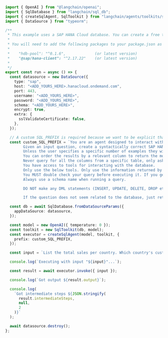 ```typescript
import { OpenAI } from "@langchain/openai";
import { SqlDatabase } from "langchain/sql_db";
import { createSqlAgent, SqlToolkit } from "langchain/agents/toolkits/sql";
import { DataSource } from "typeorm";

/**
 * This example uses a SAP HANA Cloud database. You can create a free trial database via https://developers.sap.com/tutorials/hana-cloud-deploying.html
 *
 * You will need to add the following packages to your package.json as they are required when using typeorm with SAP HANA:
 *
 *    "hdb-pool": "^0.1.6",             (or latest version)
 *    "@sap/hana-client": "^2.17.22"    (or latest version)
 *
 */
export const run = async () => {
  const datasource = new DataSource({
    type: "sap",
    host: "<ADD_YOURS_HERE>.hanacloud.ondemand.com",
    port: 443,
    username: "<ADD_YOURS_HERE>",
    password: "<ADD_YOURS_HERE>",
    schema: "<ADD_YOURS_HERE>",
    encrypt: true,
    extra: {
      sslValidateCertificate: false,
    },
  });

  // A custom SQL_PREFIX is required because we want to be explicit that a schema name is needed when querying HANA fool-proof (line 33)
  const custom_SQL_PREFIX = `You are an agent designed to interact with a SQL database.
        Given an input question, create a syntactically correct SAP HANA query to run, then look at the results of the query and return the answer.
        Unless the user specifies a specific number of examples they wish to obtain, always limit your query to at most {top_k} results using the LIMIT clause.
        You can order the results by a relevant column to return the most interesting examples in the database.
        Never query for all the columns from a specific table, only ask for a the few relevant columns given the question.
        You have access to tools for interacting with the database.
        Only use the below tools. Only use the information returned by the below tools to construct your final answer.
        You MUST double check your query before executing it. If you get an error while executing a query, rewrite the query and try again.
        Always use a schema name when running a query.

        DO NOT make any DML statements (INSERT, UPDATE, DELETE, DROP etc.) to the database.

        If the question does not seem related to the database, just return "I don't know" as the answer.`;

  const db = await SqlDatabase.fromDataSourceParams({
    appDataSource: datasource,
  });

  const model = new OpenAI({ temperature: 0 });
  const toolkit = new SqlToolkit(db, model);
  const executor = createSqlAgent(model, toolkit, {
    prefix: custom_SQL_PREFIX,
  });

  const input = `List the total sales per country. Which country's customers spent the most?`;

  console.log(`Executing with input "${input}"...`);

  const result = await executor.invoke({ input });

  console.log(`Got output ${result.output}`);

  console.log(
    `Got intermediate steps ${JSON.stringify(
      result.intermediateSteps,
      null,
      2
    )}`
  );

  await datasource.destroy();
};
```
